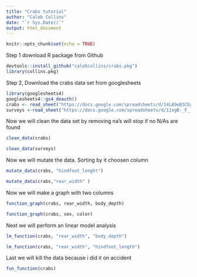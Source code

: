 ```yaml
---
title: "Crabs tutorial"
author: "Caleb Collins"
date: "`r Sys.Date()`"
output: html_document
---
```


```r
knitr::opts_chunk$set(echo = TRUE)
```

Step 1 download R package from Github

```r
devtools::install_github("calebcollins/crabs.pkg")
library(collins.pkg)
```
Step 2, Download the crabs data set from googlesheets

```r
library(googlesheets4)
googlesheets4::gs4_deauth()
crabs <- read_sheet("https://docs.google.com/spreadsheets/d/14LA9eB3CEgEosqUwT7zkhjfiNsGt6zKu9BU9xAx3BUo/edit?usp=sharing")
surveys <-read_sheet("https://docs.google.com/spreadsheets/d/11xgB-_F__bV908XlIFSEXvxmzgnA_n-tBwO7_B3xeBg/edit?usp=sharing")
```

Now we will clean the data set by removing na's will stop if no N/As are found 

```r
clean_data(crabs)
```

```r
clean_data(surveys)
```


Now we will mutate the data. Sorting by it choosen column
```r
mutate_data(crabs, "hindfoot_lenght")
```

```r
mutate_data(crabs,"rear_width" )
```

Now we will make a graph with two columns 
```r
function_graph(crabs, rear_width, body_depth)
```

```r
function_graph(crabs, sex, color)
```

Next we will perform an linear model analysis

```r
lm_function(crabs, "rear_width", "body_depth")
```

```r
lm_function(crabs, "rear_width", "hindfoot_length")
```

Last we will kill the data because i did it on accident 
```r
fun_function(crabs)
```